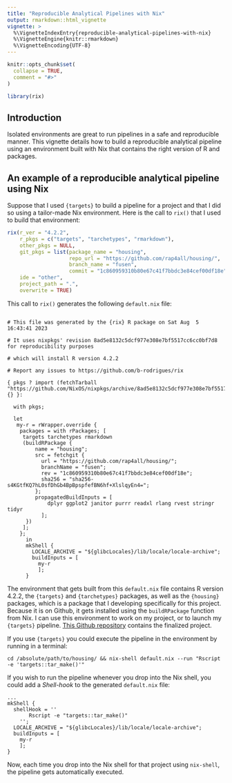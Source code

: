 ```yaml
---
title: "Reproducible Analytical Pipelines with Nix"
output: rmarkdown::html_vignette
vignette: >
  %\VignetteIndexEntry{reproducible-analytical-pipelines-with-nix}
  %\VignetteEngine{knitr::rmarkdown}
  %\VignetteEncoding{UTF-8}
---
```


```r
knitr::opts_chunk$set(
  collapse = TRUE,
  comment = "#>"
)
```

```r
library(rix)
```

<!-- WARNING - This vignette is generated by {fusen} from dev/raps_with_nix.Rmd: do not edit by hand -->

## Introduction

Isolated environments are great to run pipelines in a safe and reproducible
manner. This vignette details how to build a reproducible analytical pipeline
using an environment built with Nix that contains the right version of R and
packages.


## An example of a reproducible analytical pipeline using Nix

Suppose that I used `{targets}` to build a pipeline for a project and that I did
so using a tailor-made Nix environment. Here is the call to `rix()` that I used
to build that environment:


```r
rix(r_ver = "4.2.2",
    r_pkgs = c("targets", "tarchetypes", "rmarkdown"),
    other_pkgs = NULL,
    git_pkgs = list(package_name = "housing",
                    repo_url = "https://github.com/rap4all/housing/",
                    branch_name = "fusen",
                    commit = "1c860959310b80e67c41f7bbdc3e84cef00df18e"),
    ide = "other",
    project_path = ".",
    overwrite = TRUE)

```

This call to `rix()` generates the following `default.nix` file:

```

# This file was generated by the {rix} R package on Sat Aug  5 16:43:41 2023

# It uses nixpkgs' revision 8ad5e8132c5dcf977e308e7bf5517cc6cc0bf7d8 for reproducibility purposes

# which will install R version 4.2.2

# Report any issues to https://github.com/b-rodrigues/rix

{ pkgs ? import (fetchTarball "https://github.com/NixOS/nixpkgs/archive/8ad5e8132c5dcf977e308e7bf5517cc6cc0bf7d8.tar.gz") {} }:

  with pkgs;

  let
   my-r = rWrapper.override {
    packages = with rPackages; [
     targets tarchetypes rmarkdown
     (buildRPackage {
         name = "housing";
         src = fetchgit {
           url = "https://github.com/rap4all/housing/";
           branchName = "fusen";
           rev = "1c860959310b80e67c41f7bbdc3e84cef00df18e";
           sha256 = "sha256-s4KGtfKQ7hL0sfDhGb4BpBpspfefBN6hf+XlslqyEn4=";
         };
         propagatedBuildInputs = [
             dplyr ggplot2 janitor purrr readxl rlang rvest stringr tidyr
           ];
      })
     ];
    };
      in
      mkShell {
        LOCALE_ARCHIVE = "${glibcLocales}/lib/locale/locale-archive";
        buildInputs = [
          my-r
          ];
      }

```

The environment that gets built from this `default.nix` file contains R version
4.2.2, the `{targets}` and `{tarchetypes}` packages, as well as the `{housing}`
packages, which is a package that I developing specifically for this project.
Because it is on Github, it gets installed using the `buildRPackage` function
from Nix. I can use this environment to work on my project, or to launch my
`{targets}` pipeline. [This Github
repository](https://github.com/b-rodrigues/nix_targets_pipeline/tree/master)
contains the finalized project.

If you use `{targets}` you could execute the pipeline in the environment by
running in a terminal:

```
cd /absolute/path/to/housing/ && nix-shell default.nix --run "Rscript -e 'targets::tar_make()'"
```

If you wish to run the pipeline whenever you drop into the Nix shell, you could
add a *Shell-hook* to the generated `default.nix` file:

```
...
mkShell {
  shellHook = ''
       Rscript -e "targets::tar_make()"
    '';
  LOCALE_ARCHIVE = "${glibcLocales}/lib/locale/locale-archive";
  buildInputs = [
    my-r
    ];
}
```

Now, each time you drop into the Nix shell for that project using `nix-shell`,
the pipeline gets automatically executed.


